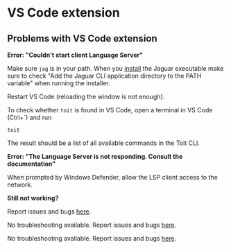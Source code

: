 # VS Code extension

## Problems with VS Code extension

<Expandable title="Do you have problems setting up the Toit language extension?">

<Tabs>
<Tab label="Windows">

**Error: "Couldn't start client Language Server"**

Make sure `jag` is in your path. When you [install](../../getstarted) the Jaguar executable make sure to check "Add the Jaguar CLI application directory to the PATH variable"
when running the installer.

Restart VS Code (reloading the window is not enough).

To check whether `toit` is found in VS Code, open a terminal in VS Code (Ctrl+`) and run

```shell
toit
```

The result should be a list of all available commands in the Toit CLI.

**Error: "The Language Server is not responding. Consult the documentation"**

When prompted by Windows Defender, allow the LSP client access to the network.

**Still not working?**

Report issues and bugs [here](https://github.com/toitware/ide-tools).

</Tab>

<Tab label="macOS">

No troubleshooting available. Report issues and bugs [here](https://github.com/toitware/ide-tools).

</Tab>

<Tab label="Linux">

No troubleshooting available. Report issues and bugs [here](https://github.com/toitware/ide-tools).

</Tab>
</Tabs>

</Expandable>
